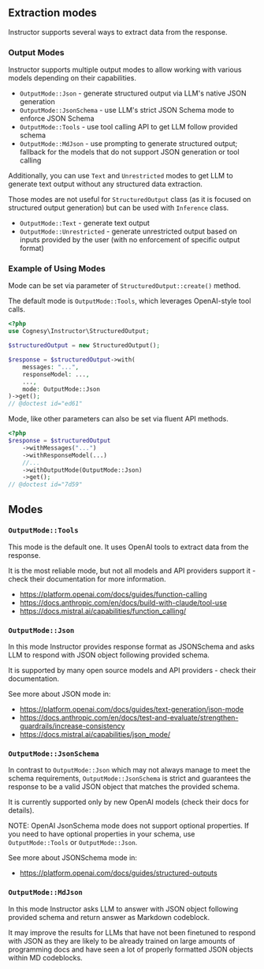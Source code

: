 ## Extraction modes

Instructor supports several ways to extract data from the response.

### Output Modes

Instructor supports multiple output modes to allow working with various models depending on their capabilities.
- `OutputMode::Json` - generate structured output via LLM's native JSON generation
- `OutputMode::JsonSchema` - use LLM's strict JSON Schema mode to enforce JSON Schema
- `OutputMode::Tools` - use tool calling API to get LLM follow provided schema
- `OutputMode::MdJson` - use prompting to generate structured output; fallback for the models that do not support JSON generation or tool calling

Additionally, you can use `Text` and `Unrestricted` modes to get LLM to generate text output without any structured data extraction.

Those modes are not useful for `StructuredOutput` class (as it is focused on structured output generation) but can be used with `Inference` class.

- `OutputMode::Text` - generate text output
- `OutputMode::Unrestricted` - generate unrestricted output based on inputs provided by the user (with no enforcement of specific output format)

### Example of Using Modes

Mode can be set via parameter of `StructuredOutput::create()` method.

The default mode is `OutputMode::Tools`, which leverages OpenAI-style tool calls.

```php
<?php
use Cognesy\Instructor\StructuredOutput;

$structuredOutput = new StructuredOutput();

$response = $structuredOutput->with(
    messages: "...",
    responseModel: ...,
    ...,
    mode: OutputMode::Json
)->get();
// @doctest id="ed61"
```
Mode, like other parameters can also be set via fluent API methods.

```php
<?php
$response = $structuredOutput
    ->withMessages("...")
    ->withResponseModel(...)
    //...
    ->withOutputMode(OutputMode::Json)
    ->get();
// @doctest id="7d59"
```

## Modes

### `OutputMode::Tools`

This mode is the default one. It uses OpenAI tools to extract data from the
response.

It is the most reliable mode, but not all models and API providers support it -
check their documentation for more information.

 - https://platform.openai.com/docs/guides/function-calling
 - https://docs.anthropic.com/en/docs/build-with-claude/tool-use
 - https://docs.mistral.ai/capabilities/function_calling/


### `OutputMode::Json`

In this mode Instructor provides response format as JSONSchema and asks LLM
to respond with JSON object following provided schema.

It is supported by many open source models and API providers - check their
documentation.

See more about JSON mode in:

 - https://platform.openai.com/docs/guides/text-generation/json-mode
 - https://docs.anthropic.com/en/docs/test-and-evaluate/strengthen-guardrails/increase-consistency
 - https://docs.mistral.ai/capabilities/json_mode/


### `OutputMode::JsonSchema`

In contrast to `OutputMode::Json` which may not always manage to meet the schema requirements,
`OutputMode::JsonSchema` is strict and guarantees the response to be a valid JSON object that matches
the provided schema.

It is currently supported only by new OpenAI models (check their docs for details).

NOTE: OpenAI JsonSchema mode does not support optional properties. If you need to have optional
properties in your schema, use `OutputMode::Tools` or `OutputMode::Json`.

See more about JSONSchema mode in:

 - https://platform.openai.com/docs/guides/structured-outputs


### `OutputMode::MdJson`

In this mode Instructor asks LLM to answer with JSON object following provided schema and
return answer as Markdown codeblock.

It may improve the results for LLMs that have not been finetuned to respond with JSON
as they are likely to be already trained on large amounts of programming docs and have
seen a lot of properly formatted JSON objects within MD codeblocks.

